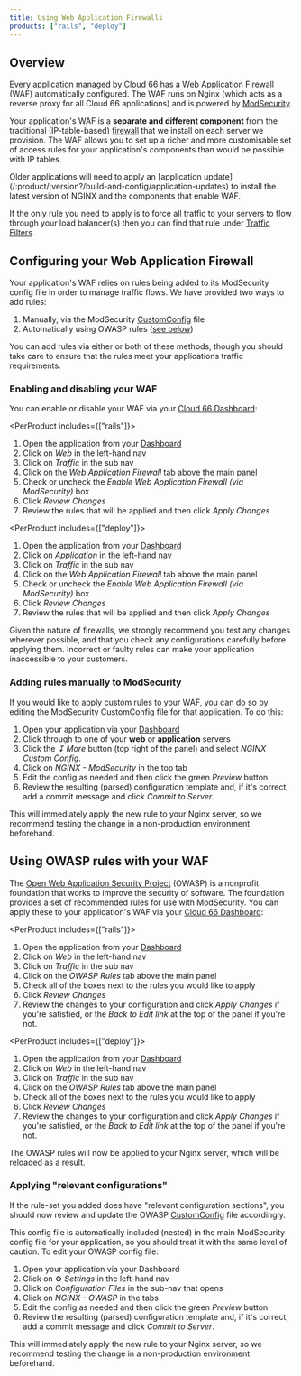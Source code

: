 ```yaml
---
title: Using Web Application Firewalls
products: ["rails", "deploy"]
---
```


## Overview

Every application managed by Cloud 66 has a Web Application Firewall (WAF) automatically configured. The WAF runs on Nginx (which acts as a reverse proxy for all Cloud 66 applications) and is powered by [ModSecurity](https://github.com/SpiderLabs/ModSecurity). 

Your application's WAF is a **separate and different component** from the traditional (IP-table-based) [firewall](/:product/:version?/security/firewall-rule) that we install on each server we provision. The WAF allows you to set up a richer and more customisable set of access rules for your application's components than would be possible with IP tables.

<Callout type="info" title="Nginx may need to be updated">
 Older applications will need to apply an [application update](/:product/:version?/build-and-config/application-updates) to install the latest version of NGINX and the components that enable WAF. 
</Callout>

If the only rule you need to apply is to force all traffic to your servers to flow through your load balancer(s) then you can find that rule under [Traffic Filters](/:product/:version?/networking/network-configuration).

## Configuring your Web Application Firewall

Your application's WAF relies on rules being added to its ModSecurity config file in order to manage traffic flows. We have provided two ways to add rules:

1. Manually, via the ModSecurity [CustomConfig](/:product/:version?/custom-config/custom-config) file
2. Automatically using OWASP rules ([see below](#using-owasp-rules-with-your-waf))

You can add rules via either or both of these methods, though you should take care to ensure that the rules meet your applications traffic requirements.

### Enabling and disabling your WAF

You can enable or disable your WAF via your [Cloud 66 Dashboard](https://app.cloud66.com/):

<PerProduct includes={["rails"]}>
1. Open the application from your [Dashboard](https://app.cloud66.com/dashboard)
2. Click on *Web* in the left-hand nav
3. Click on *Traffic* in the sub nav
4. Click on the *Web Application Firewall* tab above the main panel
5. Check or uncheck the *Enable Web Application Firewall (via ModSecurity)* box 
6. Click *Review Changes* 
7. Review the rules that will be applied and then click *Apply Changes* 
</PerProduct>

<PerProduct includes={["deploy"]}>
1. Open the application from your [Dashboard](https://app.cloud66.com/dashboard)
2. Click on *Application* in the left-hand nav
3. Click on *Traffic* in the sub nav
4. Click on the *Web Application Firewall* tab above the main panel
5. Check or uncheck the *Enable Web Application Firewall (via ModSecurity)* box 
6. Click *Review Changes* 
7. Review the rules that will be applied and then click *Apply Changes* 
</PerProduct>

<Callout type="error" title="Test your changes carefully">
Given the nature of firewalls, we strongly recommend you test any changes wherever possible, and that you check any configurations carefully before applying them. Incorrect or faulty rules can make your application inaccessible to your customers.
</Callout>

### Adding rules manually to ModSecurity

If you would like to apply custom rules to your WAF, you can do so by editing the ModSecurity CustomConfig file for that application. To do this:

1. Open your application via your [Dashboard](https://app.cloud66.com/)
2. Click through to one of your **web** or **application** servers
3. Click the *&#8615; More* button (top right of the panel) and select *NGINX Custom Config*.
4. Click on *NGINX - ModSecurity* in the top tab
5. Edit the config as needed and then click the green *Preview* button
6. Review the resulting (parsed) configuration template and, if it's correct, add a commit message and click *Commit to Server*.  

This will immediately apply the new rule to your Nginx server, so we recommend testing the change in a non-production environment beforehand. 

## Using OWASP rules with your WAF

The [Open Web Application Security Project](https://owasp.org/about/) (OWASP) is a nonprofit foundation that works to improve the security of software. The foundation provides a set of recommended rules for use with ModSecurity. You can apply these to your application's WAF via your [Cloud 66 Dashboard](https://app.cloud66.com/):

<PerProduct includes={["rails"]}>
1. Open the application from your [Dashboard](https://app.cloud66.com/dashboard)
2. Click on *Web* in the left-hand nav
3. Click on *Traffic* in the sub nav 
4. Click on the *OWASP Rules* tab above the main panel
6. Check all of the boxes next to the rules you would like to apply
7. Click *Review Changes* 
8. Review the changes to your configuration and click *Apply Changes* if you're satisfied, or the *Back to Edit link* at the top of the panel if you're not.
</PerProduct>

<PerProduct includes={["deploy"]}>
1. Open the application from your [Dashboard](https://app.cloud66.com/dashboard)
2. Click on *Web* in the left-hand nav
3. Click on *Traffic* in the sub nav 
4. Click on the *OWASP Rules* tab above the main panel
6. Check all of the boxes next to the rules you would like to apply
7. Click *Review Changes* 
8. Review the changes to your configuration and click *Apply Changes* if you're satisfied, or the *Back to Edit link* at the top of the panel if you're not.
</PerProduct>

The OWASP rules will now be applied to your Nginx server, which will be reloaded as a result. 

### Applying "relevant configurations"

If the rule-set you added does have "relevant configuration sections", you should now review and update the OWASP [CustomConfig](/:product/:version?/custom-config/custom-config) file accordingly. 

This config file is automatically included (nested) in the main ModSecurity config file for your application, so you should treat it with the same level of caution. To edit your OWASP config file: 

1. Open your application via your Dashboard
2. Click on ⚙️ *Settings* in the left-hand nav
3. Click on *Configuration Files* in the sub-nav that opens
4. Click on *NGINX - OWASP* in the tabs
5. Edit the config as needed and then click the green *Preview* button
6. Review the resulting (parsed) configuration template and, if it's correct, add a commit message and click *Commit to Server*.  

This will immediately apply the new rule to your Nginx server, so we recommend testing the change in a non-production environment beforehand.